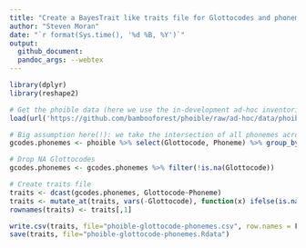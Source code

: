 ```yaml
---
title: "Create a BayesTrait like traits file for Glottocodes and phonemes"
author: "Steven Moran"
date: "`r format(Sys.time(), '%d %B, %Y')`"
output:
  github_document:
  pandoc_args: --webtex
---
```

  
```r
library(dplyr)
library(reshape2)
```

```r
# Get the phoible data (here we use the in-development ad-hoc inventories)
load(url('https://github.com/bambooforest/phoible/raw/ad-hoc/data/phoible.RData'))

# Big assumption here(!): we take the intersection of all phonemes across all doculects as "the language" given a Glottolog code
gcodes.phonemes <- phoible %>% select(Glottocode, Phoneme) %>% group_by(Glottocode) %>% distinct(Phoneme)

# Drop NA Glottocodes
gcodes.phonemes <- gcodes.phonemes %>% filter(!is.na(Glottocode))

# Create traits file
traits <- dcast(gcodes.phonemes, Glottocode~Phoneme)
traits <- mutate_at(traits, vars(-Glottocode), function(x) ifelse(is.na(x), "N", "Y"))
rownames(traits) <- traits[,1]

write.csv(traits, file="phoible-glottocode-phonemes.csv", row.names = F)
save(traits, file="phoible-glottocode-phonemes.Rdata")
```